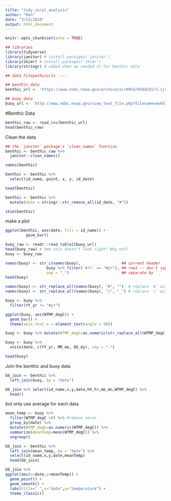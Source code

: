 ```yaml
---
title: "tidy_coral_analysis"
author: "Ken"
date: "3/13/2018"
output: html_document
---
```


```r
knitr::opts_chunk$set(echo = TRUE)
```

```r
## libraries
library(tidyverse)
library(janitor) # install.packages('janitor')
library(skimr) # install.packages('skimr')
library(stringr) # added when we needed it for benthic data

## data filepaths/urls ----

## benthic data
benthic_url <- 'https://www.nodc.noaa.gov/archive/arc0054/0104255/1.1/data/0-data/cd08/100308OaAla03m.CSV'

## buoy data
buoy_url <- 'http://www.ndbc.noaa.gov/view_text_file.php?filename=mokh1h2010.txt.gz&dir=data/historical/stdmet/'
```

#Benthic Data

```r
benthic_raw <- read_csv(benthic_url)
head(benthic_raw) 
```
Clean the data
```r
## the `janitor` package's `clean_names` function
benthic <- benthic_raw %>%
  janitor::clean_names()

names(benthic)
```

```r
benthic <- benthic %>%
  select(id_name, point, x, y, id_date)

head(benthic)
```


```r
benthic <- benthic %>%
  mutate(date = stringr::str_remove_all(id_date, "#"))
```

```r
skim(benthic)
```

make a plot

```r
ggplot(benthic, aes(date, fill = id_name)) +
         geom_bar()
```

```r
buoy_raw <- readr::read_table2(buoy_url)
head(buoy_raw) # hmm this doesn't look right! Why not?
buoy <- buoy_raw

```

```r
names(buoy) <- str_c(names(buoy),                  ## current header
                  buoy %>% filter(`#YY` == "#yr"), ## row1 -- don't say buoy[1,]
                  sep = "_")                       ## separate by `_`
head(buoy)
```

```r
names(buoy) <- str_replace_all(names(buoy), "#", "")  # replace `#` with nothing
names(buoy) <- str_replace_all(names(buoy), "/", "_") # replace `/` with `_`
```

```r
buoy <- buoy %>%
  filter(YY_yr != "#yr")
```

```r
ggplot(buoy, aes(WTMP_degC)) +
  geom_bar() +
  theme(axis.text.x = element_text(angle = 90))
```

```r
buoy <- buoy %>% mutate(WTMP_degC=as.numeric(str_replace_all(WTMP_degC,"999","")))
```

```r
buoy <- buoy %>%
  unite(date, c(YY_yr, MM_mo, DD_dy), sep = "-")

head(buoy)
```

Join the benthic and buoy data
```r
bb_join <- benthic %>%
  left_join(buoy, by = "date")
```

```r
bb_join %>% select(id_name,x,y,date,hh_hr,mm_mn,WTMP_degC) %>%
  head()
```

but only use average for each data
```r
mean_temp <- buoy %>% 
  filter(WTMP_degC >0) %>% #remove zeros
  group_by(date) %>% 
  mutate(WTMP_degC=as.numeric(WTMP_degC)) %>%
  summarize(meanTemp=mean(WTMP_degC)) %>%
  ungroup()
```

```r
bb_join <- benthic %>%
  left_join(mean_temp, by = "date") %>% 
  select(id_name,x,y,date,meanTemp)
  head(bb_join)
```

```r
bb_join %>%
ggplot(aes(x=date,y=meanTemp)) +
  geom_point() +
  geom_smooth() +
  labs(title=" ",x="date",y="temperature") +
  theme_classic()

```


